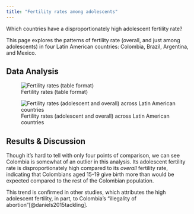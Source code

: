 ```yaml
---
title: "Fertility rates among adolescents"
---
```


Which countries have a disproportionately high adolescent fertility rate?

This page explores the patterns of fertility rate (overall, and just among adolescents) in four Latin American countries: Colombia, Brazil, Argentina, and Mexico.

## Data Analysis 
![Fertility rates (table format)](figures/fr_tab.png) 

![Fertility rates (adolescent and overall) across Latin American countries](figures/fertility_rate.png) 

## Results & Discussion 
Though it's hard to tell with only four points of comparison, we can see Colombia is somewhat of an outlier in this analysis. Its adolescent fertility rate is disproportionately high compared to its *overall* fertility rate, indicating that Colombians aged 15-19 give birth more than would be expected compared to the rest of the Colombian population.

This trend is confirmed in other studies, which attributes the high adolescent fertility, in part, to Colombia's "illegality of abortion"[@daniels2015tackling].